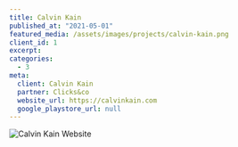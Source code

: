 ```yaml
---
title: Calvin Kain
published_at: "2021-05-01"
featured_media: /assets/images/projects/calvin-kain.png
client_id: 1
excerpt:
categories:
  - 3
meta:
  client: Calvin Kain
  partner: Clicks&co
  website_url: https://calvinkain.com
  google_playstore_url: null
---
```


![Calvin Kain Website](https://sawirstudio.com/storage/8/bWRH3soGHgQFFuN1b4k0aaHPdQ44xB-metaYmxvYg==-.png)
